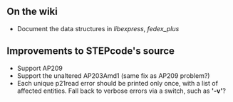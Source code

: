 == On the wiki ==
* Document the data structures in ''libexpress'', ''fedex_plus''

== Improvements to STEPcode's source ==
* Support AP209
* Support the unaltered AP203Amd1 (same fix as AP209 problem?)
* Each unique p21read error should be printed only once, with a list of affected entities. Fall back to verbose errors via a switch, such as ''' '-v' '''?